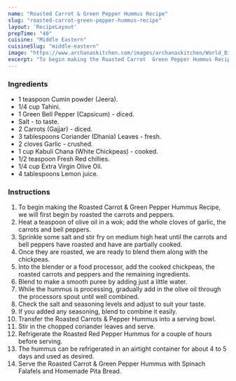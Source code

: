 ---
name: "Roasted Carrot & Green Pepper Hummus Recipe"
slug: "roasted-carrot-green-pepper-hummus-recipe"
layout: 'RecipeLayout'
prepTime: "40"
cuisine: "Middle Eastern"
cuisineSlug: "middle-eastern"
image: "https://www.archanaskitchen.com/images/archanaskitchen/World_Dips/roasted_Carrot_green_pepper_hummus_recipe_party_dips.jpg"
excerpt: "To begin making the Roasted Carrot  Green Pepper Hummus Recipe, we will first begin by roasted the carrots and peppers"
---

### Ingredients

- 1 teaspoon Cumin powder (Jeera).
- 1/4 cup Tahini.
- 1 Green Bell Pepper (Capsicum) - diced.
- Salt - to taste.
- 2 Carrots (Gajjar) - diced.
- 3 tablespoons Coriander (Dhania) Leaves - fresh.
- 2 cloves Garlic - crushed.
- 1 cup Kabuli Chana (White Chickpeas) - cooked.
- 1/2 teaspoon Fresh Red chillies.
- 1/4 cup Extra Virgin Olive Oil.
- 4 tablespoons Lemon juice.

### Instructions

1. To begin making the Roasted Carrot & Green Pepper Hummus Recipe, we will first begin by roasted the carrots and peppers.
1. Heat a teaspoon of olive oil in a wok; add the whole cloves of garlic, the carrots and bell peppers.
1. Sprinkle some salt and stir fry on medium high heat until the carrots and bell peppers have roasted and have are partially cooked.
1. Once they are roasted, we are ready to blend them along with the chickpeas.
1. Into the blender or a food processor, add the cooked chickpeas, the roasted carrots and peppers and the remaining ingredients.
1. Blend to make a smooth puree by adding just a little water.
1. While the hummus is processing, gradually add in the olive oil through the processors spout until well combined.
1. Check the salt and seasoning levels and adjust to suit your taste.
1. If you added any seasoning, blend to combine it easily.
1. Transfer the Roasted Carrots & Pepper Hummus into a serving bowl.
1. Stir in the chopped coriander leaves and serve.
1. Refrigerate the Roasted Red Pepper Hummus for a couple of hours before serving.
1. The hummus can be refrigerated in an airtight container for about 4 to 5 days and used as desired.
1. Serve the Roasted Carrot & Green Pepper Hummus with Spinach Falafels and Homemade Pita Bread.
